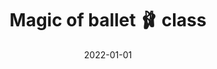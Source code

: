 ---
cover: "./ballet.png"
date: "2022-01-01"
title: "Magic of ballet 🩰 class"
defer: false
slug: "/ballet"
areas: 
   - .
---